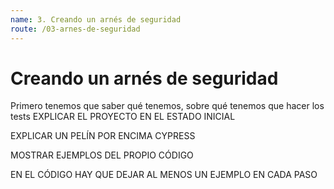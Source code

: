 ```yaml
---
name: 3. Creando un arnés de seguridad
route: /03-arnes-de-seguridad
---
```


# Creando un arnés de seguridad

Primero tenemos que saber qué tenemos, sobre qué tenemos que hacer los tests
EXPLICAR EL PROYECTO EN EL ESTADO INICIAL

EXPLICAR UN PELÍN POR ENCIMA CYPRESS

MOSTRAR EJEMPLOS DEL PROPIO CÓDIGO

EN EL CÓDIGO HAY QUE DEJAR AL MENOS UN EJEMPLO EN CADA PASO